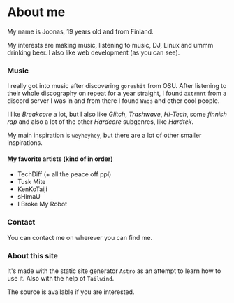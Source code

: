 
# About me

My name is Joonas, 19 years old and from Finland.

My interests are making music, listening to music, DJ, Linux and ummm drinking beer. I also like web development (as you can see).

### Music

I really got into music after discovering `goreshit` from OSU. After listening to their whole discography on repeat for a year straight, I found `axtrmnt` from a discord server I was in and from there I found `Waqs` and other cool people.

I like _Breakcore_ a lot, but I also like _Glitch_, _Trashwave_, _Hi-Tech_, some _finnish rap_ and also a lot of the other _Hardcore_ subgenres, like _Hardtek_.

My main inspiration is `weyheyhey`, but there are a lot of other smaller inspirations.

#### My favorite artists (kind of in order)

- TechDiff (+ all the peace off ppl)
- Tusk Mite
- KenKoTaiji
- sHimaU
- I Broke My Robot

### Contact

You can contact me on wherever you can find me.

### About this site

It's made with the static site generator `Astro` as an attempt to learn how to use it. Also with the help of `Tailwind`.

The source is available <OutboundLink href="https://github.com/juuunas/nasanoa.org" display="here" /> if you are interested.
